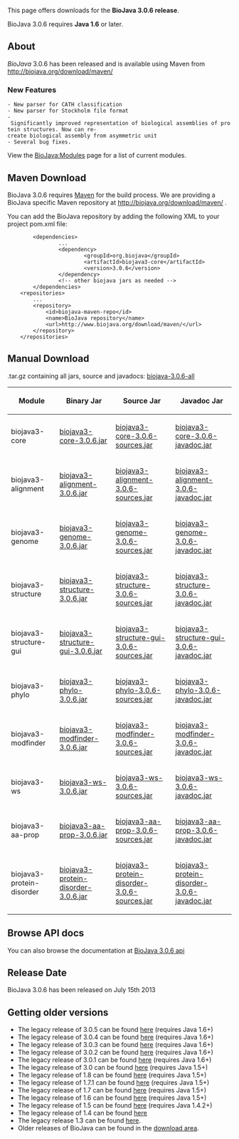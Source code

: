 This page offers downloads for the <b>BioJava 3.0.6 release</b>. 

BioJava 3.0.6 requires <b>Java 1.6</b> or later. 

== About ==
''BioJava'' 3.0.6 has been released and is available using Maven from
[http://biojava.org/download/maven/ http://biojava.org/download/maven/]

===New Features===

 - New parser for CATH classification
 - New parser for Stockholm file format
 - Significantly improved representation of biological assemblies of protein structures. Now can re-create biological assembly from asymmetric unit
 - Several bug fixes.

View the [[BioJava:Modules]] page for a list of current modules.

== Maven Download ==
BioJava 3.0.6 requires [http://maven.apache.org/ Maven] for the build process. We are providing a BioJava specific Maven repository at http://biojava.org/download/maven/ .

You can add the BioJava repository by adding the following XML to your project pom.xml file:
<pre>
        <dependencies>
                ...
                <dependency>
                        <groupId>org.biojava</groupId>
                        <artifactId>biojava3-core</artifactId>
                        <version>3.0.6</version>
                </dependency>
                <!-- other biojava jars as needed -->
        </dependencies>
	<repositories>
		...
		<repository>
			<id>biojava-maven-repo</id>
			<name>BioJava repository</name>
			<url>http://www.biojava.org/download/maven/</url>			
		</repository>
	</repositories>
</pre>

== Manual Download ==

.tar.gz containing all jars, source and javadocs: [http://biojava.org/download/bj3.0.6/biojava-3.0.6-all.tar.gz biojava-3.0.6-all]

{|
|+
! Module
! Binary Jar
! Source Jar
! Javadoc Jar
|-
| biojava3-core 
| [http://biojava.org/download/maven/org/biojava/biojava3-core/3.0.6/biojava3-core-3.0.6.jar biojava3-core-3.0.6.jar] 
| [http://biojava.org/download/maven/org/biojava/biojava3-core/3.0.6/biojava3-core-3.0.6-sources.jar biojava3-core-3.0.6-sources.jar] 
| [http://biojava.org/download/maven/org/biojava/biojava3-core/3.0.6/biojava3-core-3.0.6-javadoc.jar biojava3-core-3.0.6-javadoc.jar]
|-
| biojava3-alignment 
| [http://biojava.org/download/maven/org/biojava/biojava3-alignment/3.0.6/biojava3-alignment-3.0.6.jar biojava3-alignment-3.0.6.jar] 
| [http://biojava.org/download/maven/org/biojava/biojava3-alignment/3.0.6/biojava3-alignment-3.0.6-sources.jar biojava3-alignment-3.0.6-sources.jar] 
| [http://biojava.org/download/maven/org/biojava/biojava3-alignment/3.0.6/biojava3-alignment-3.0.6-javadoc.jar biojava3-alignment-3.0.6-javadoc.jar]
|-
| biojava3-genome 
| [http://biojava.org/download/maven/org/biojava/biojava3-genome/3.0.6/biojava3-genome-3.0.6.jar biojava3-genome-3.0.6.jar] 
| [http://biojava.org/download/maven/org/biojava/biojava3-genome/3.0.6/biojava3-genome-3.0.6-sources.jar biojava3-genome-3.0.6-sources.jar] 
| [http://biojava.org/download/maven/org/biojava/biojava3-genome/3.0.6/biojava3-genome-3.0.6-javadoc.jar biojava3-genome-3.0.6-javadoc.jar]
|-
| biojava3-structure 
| [http://biojava.org/download/maven/org/biojava/biojava3-structure/3.0.6/biojava3-structure-3.0.6.jar biojava3-structure-3.0.6.jar] 
| [http://biojava.org/download/maven/org/biojava/biojava3-structure/3.0.6/biojava3-structure-3.0.6-sources.jar biojava3-structure-3.0.6-sources.jar] 
| [http://biojava.org/download/maven/org/biojava/biojava3-structure/3.0.6/biojava3-structure-3.0.6-javadoc.jar biojava3-structure-3.0.6-javadoc.jar]
|-
| biojava3-structure-gui 
| [http://biojava.org/download/maven/org/biojava/biojava3-structure-gui/3.0.6/biojava3-structure-gui-3.0.6.jar biojava3-structure-gui-3.0.6.jar] 
| [http://biojava.org/download/maven/org/biojava/biojava3-structure-gui/3.0.6/biojava3-structure-gui-3.0.6-sources.jar biojava3-structure-gui-3.0.6-sources.jar] 
| [http://biojava.org/download/maven/org/biojava/biojava3-structure-gui/3.0.6/biojava3-structure-gui-3.0.6-javadoc.jar biojava3-structure-gui-3.0.6-javadoc.jar]
|-
| biojava3-phylo 
| [http://biojava.org/download/maven/org/biojava/biojava3-phylo/3.0.6/biojava3-phylo-3.0.6.jar biojava3-phylo-3.0.6.jar] 
| [http://biojava.org/download/maven/org/biojava/biojava3-phylo/3.0.6/biojava3-phylo-3.0.6-sources.jar biojava3-phylo-3.0.6-sources.jar] 
| [http://biojava.org/download/maven/org/biojava/biojava3-phylo/3.0.6/biojava3-phylo-3.0.6-javadoc.jar biojava3-phylo-3.0.6-javadoc.jar]
|-
| biojava3-modfinder 
| [http://biojava.org/download/maven/org/biojava/biojava3-modfinder/3.0.6/biojava3-modfinder-3.0.6.jar biojava3-modfinder-3.0.6.jar] 
| [http://biojava.org/download/maven/org/biojava/biojava3-modfinder/3.0.6/biojava3-modfinder-3.0.6-sources.jar biojava3-modfinder-3.0.6-sources.jar] 
| [http://biojava.org/download/maven/org/biojava/biojava3-modfinder/3.0.6/biojava3-modfinder-3.0.6-javadoc.jar biojava3-modfinder-3.0.6-javadoc.jar]
|-
| biojava3-ws 
| [http://biojava.org/download/maven/org/biojava/biojava3-ws/3.0.6/biojava3-ws-3.0.6.jar biojava3-ws-3.0.6.jar] 
| [http://biojava.org/download/maven/org/biojava/biojava3-ws/3.0.6/biojava3-ws-3.0.6-sources.jar biojava3-ws-3.0.6-sources.jar] 
| [http://biojava.org/download/maven/org/biojava/biojava3-ws/3.0.6/biojava3-ws-3.0.6-javadoc.jar biojava3-ws-3.0.6-javadoc.jar]
|-
| biojava3-aa-prop 
| [http://biojava.org/download/maven/org/biojava/biojava3-aa-prop/3.0.6/biojava3-aa-prop-3.0.6.jar biojava3-aa-prop-3.0.6.jar] 
| [http://biojava.org/download/maven/org/biojava/biojava3-aa-prop/3.0.6/biojava3-aa-prop-3.0.6-sources.jar biojava3-aa-prop-3.0.6-sources.jar] 
| [http://biojava.org/download/maven/org/biojava/biojava3-aa-prop/3.0.6/biojava3-aa-prop-3.0.6-javadoc.jar biojava3-aa-prop-3.0.6-javadoc.jar]
|-
| biojava3-protein-disorder 
| [http://biojava.org/download/maven/org/biojava/biojava3-protein-disorder/3.0.6/biojava3-protein-disorder-3.0.6.jar biojava3-protein-disorder-3.0.6.jar] 
| [http://biojava.org/download/maven/org/biojava/biojava3-protein-disorder/3.0.6/biojava3-protein-disorder-3.0.6-sources.jar biojava3-protein-disorder-3.0.6-sources.jar] 
| [http://biojava.org/download/maven/org/biojava/biojava3-protein-disorder/3.0.6/biojava3-protein-disorder-3.0.6-javadoc.jar biojava3-protein-disorder-3.0.6-javadoc.jar]

|}

== Browse API docs ==
You can also browse the documentation at [http://www.biojava.org/docs/api3.0.6/ BioJava 3.0.6 api]

==Release Date==
BioJava 3.0.6 has been released on July 15th 2013

== Getting older versions ==

* The legacy release of 3.0.5 can be found [[BioJava:Download 3.0.5|here]] (requires Java 1.6+)
* The legacy release of 3.0.4 can be found [[BioJava:Download 3.0.4|here]] (requires Java 1.6+)
* The legacy release of 3.0.3 can be found [[BioJava:Download 3.0.3|here]] (requires Java 1.6+)
* The legacy release of 3.0.2 can be found [[BioJava:Download 3.0.2|here]] (requires Java 1.6+)
* The legacy release of 3.0.1 can be found [[BioJava:Download 3.0.1|here]] (requires Java 1.6+)
* The legacy release of 3.0 can be found [[BioJava:Download 3.0|here]] (requires Java 1.5+)
* The legacy release of 1.8 can be found [[BioJava:Download 1.8|here]] (requires Java 1.5+)
* The legacy release of 1.7.1 can be found [[BioJava:Download 1.7.1|here]] (requires Java 1.5+)
* The legacy release of 1.7 can be found [[BioJava:Download 1.7|here]] (requires Java 1.5+)
* The legacy release of 1.6 can be found [[BioJava:Download 1.6|here]] (requires Java 1.5+)
* The legacy release of 1.5 can be found [[BioJava:Download 1.5|here]] (requires Java 1.4.2+)
* The legacy release of 1.4 can be found [[BioJava:Download 1.4|here]]
* The legacy release 1.3 can be found [[BioJava:Download 1.3|here]].
* Older releases of BioJava can be found in the [http://www.biojava.org/download/ download area].